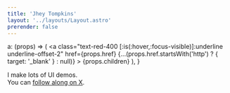 ```yaml
---
title: 'Jhey Tompkins'
layout: '../layouts/Layout.astro'
prerender: false
---
```

  a: (props) => (
    <a
      class="text-red-400 [:is(:hover,:focus-visible)]:underline underline-offset-2"
      href={props.href}
      {...(props.href.startsWith('http') ? { target: '_blank' } : null)}
    >
      {props.children}
    </a>
  ),
}

I make lots of UI demos.<br/>You can [follow along on X](https://twitter.com/intent/follow?screen_name=jh3yy).

